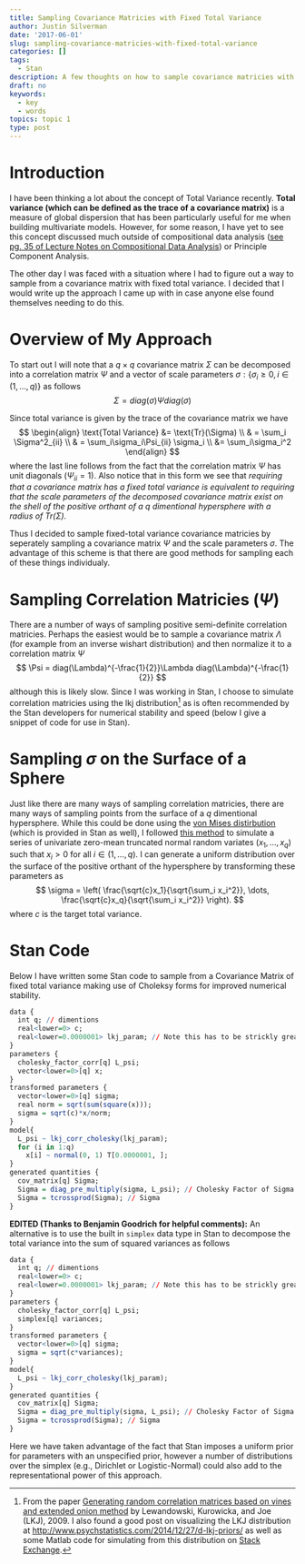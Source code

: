 ```yaml
---
title: Sampling Covariance Matricies with Fixed Total Variance
author: Justin Silverman
date: '2017-06-01'
slug: sampling-covariance-matricies-with-fixed-total-variance
categories: []
tags:
  - Stan
description: A few thoughts on how to sample covariance matricies with fixed total variance using hyperspheres!
draft: no
keywords:
  - key
  - words
topics: topic 1
type: post
---
```


# Introduction

I have been thinking a lot about the concept of Total Variance recently.
**Total variance (which can be defined as the trace of a covariance matrix)** 
is a measure of global dispersion that has been particularly useful 
for me when building multivariate models. However, for some reason, I have yet 
to see this concept discussed much outside of 
compositional data analysis ([see pg. 35 of Lecture Notes on Compositional Data Analysis](http://www.sediment.uni-goettingen.de/staff/tolosana/extra/CoDa.pdf)) or
Principle Component Analysis. 

The other day I was faced with a situation where I had to figure out a way to sample
from a covariance matrix with fixed total variance. I decided that I would write 
up the approach I came up with in case anyone else found themselves needing to do this. 

# Overview of My Approach

To start out I will note that a $q\times q$ covariance matrix $\Sigma$ can be decomposed
into a correlation matrix $\Psi$ and a vector of scale parameters $\sigma : \{\sigma_i \geq 0, i\in (1, \dots, q)\}$ as follows
$$ \Sigma = diag(\sigma) \Psi  diag(\sigma)$$

Since total variance is given by the trace of the covariance matrix we have
$$ 
\begin{align}
\text{Total Variance} &=  \text{Tr}(\Sigma) \\
& = \sum_i \Sigma^2_{ii} \\
& = \sum_i\sigma_i\Psi_{ii}  \sigma_i \\
&= \sum_i\sigma_i^2
\end{align}
$$
where the last line follows from the fact that the correlation matrix $\Psi$ has 
unit diagonals ($\Psi_{ii} = 1$). Also notice that in this form we see that 
*requiring that a covariance matrix has a fixed total variance is equivalent to requiring
that the scale parameters of the decomposed covariance matrix exist on the 
shell of the positive orthant of a $q$ dimentional hypersphere with a radius of $\text{Tr}(\Sigma)$.*

Thus I decided to sample fixed-total variance covariance matricies by seperately 
sampling a covariance matrix $\Psi$ and the scale parameters $\sigma$. The advantage
of this scheme is that there are good methods for sampling each of these things individualy. 

# Sampling Correlation Matricies ($\Psi$)
There are a number of ways of sampling positive semi-definite correlation matricies. Perhaps the easiest
would be to sample a covariance matrix $\Lambda$ (for example from an 
inverse wishart distribution) and then normalize it to a correlation matrix $\Psi$
$$ \Psi = diag(\Lambda)^{-\frac{1}{2}}\Lambda diag(\Lambda)^{-\frac{1}{2}}  $$
although this is likely slow. Since I was working in Stan,
I choose to simulate correlation matricies using the lkj distribution[^1] as is 
often recommended by the Stan developers for numerical stability and speed (below
I give a snippet of code for use in Stan). 

# Sampling $\sigma$ on the Surface of a Sphere
Just like there are many ways of sampling correlation matricies, there are many
ways of sampling points from the surface of a $q$ dimentional hypersphere. 
While this could be done using the [von Mises distirbution](https://en.wikipedia.org/wiki/Von_Mises_distribution)
(which is provided in Stan as well), I followed [this method](http://mathworld.wolfram.com/SpherePointPicking.html) to simulate a series of univariate zero-mean truncated normal random variates $(x_1, \dots, x_q)$ such that  $x_i > 0$ for all 
$i \in (1, \dots, q)$. I can generate a uniform distribution over the surface of the 
positive orthant of the hypersphere by transforming these parameters as
$$ \sigma = \left( \frac{\sqrt{c}x_1}{\sqrt{\sum_i x_i^2}}, \dots,  \frac{\sqrt{c}x_q}{\sqrt{\sum_i x_i^2}}   \right).  $$
where $c$ is the target total variance. 


# Stan Code
Below I have written some Stan code to sample from a Covariance Matrix of fixed 
total variance making use of Choleksy forms for improved numerical stability.  

```r
data {
  int q; // dimentions
  real<lower=0> c;
  real<lower=0.0000001> lkj_param; // Note this has to be strickly greater than 0
}
parameters {
  cholesky_factor_corr[q] L_psi;
  vector<lower=0>[q] x;
}
transformed parameters {
  vector<lower=0>[q] sigma;
  real norm = sqrt(sum(square(x)));
  sigma = sqrt(c)*x/norm;
}
model{
  L_psi ~ lkj_corr_cholesky(lkj_param);
  for (i in 1:q)
    x[i] ~ normal(0, 1) T[0.0000001, ];
}
generated quantities {
  cov_matrix[q] Sigma;
  Sigma = diag_pre_multiply(sigma, L_psi); // Cholesky Factor of Sigma
  Sigma = tcrossprod(Sigma); // Sigma
}

```

**EDITED (Thanks to Benjamin Goodrich for helpful comments):**
An alternative is to use the built in `simplex` data type in Stan to decompose the total variance into the sum of squared variances as follows

```r
data {
  int q; // dimentions
  real<lower=0> c;
  real<lower=0.0000001> lkj_param; // Note this has to be strickly greater than 0
}
parameters {
  cholesky_factor_corr[q] L_psi;
  simplex[q] variances;
}
transformed parameters {
  vector<lower=0>[q] sigma;
  sigma = sqrt(c*variances);
}
model{
  L_psi ~ lkj_corr_cholesky(lkj_param);
}
generated quantities {
  cov_matrix[q] Sigma;
  Sigma = diag_pre_multiply(sigma, L_psi); // Cholesky Factor of Sigma
  Sigma = tcrossprod(Sigma); // Sigma
}

```
Here we have taken advantage of the fact that Stan imposes a uniform prior for parameters with an unspecified prior, however a number of distributions over the simplex (e.g., Dirichlet or Logistic-Normal) could also add to the representational power of this approach. 


[^1]: From the paper  [Generating random correlation matrices based on vines and extended onion method](http://www.sciencedirect.com/science/article/pii/S0047259X09000876) by Lewandowski, Kurowicka, and Joe (LKJ), 2009. 
I also found a good post on visualizing the LKJ distribution at <http://www.psychstatistics.com/2014/12/27/d-lkj-priors/> as well 
as some Matlab code for simulating from this distribution on [Stack Exchange](https://stats.stackexchange.com/questions/2746/how-to-efficiently-generate-random-positive-semidefinite-correlation-matrices). 
